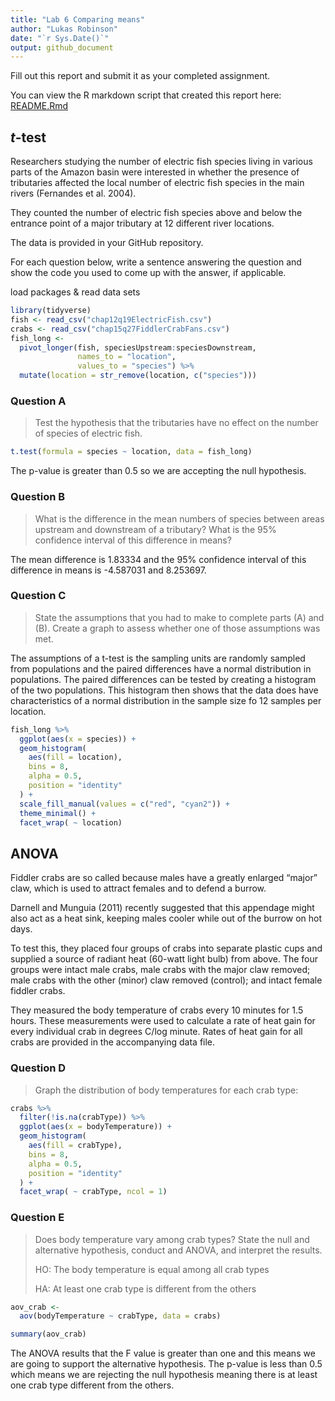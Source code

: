 ```yaml
---
title: "Lab 6 Comparing means"
author: "Lukas Robinson"
date: "`r Sys.Date()`"
output: github_document
---
```


Fill out this report and submit it as your completed assignment.

You can view the R markdown script that created this report here: [README.Rmd](README.Rmd)

## $t$-test

Researchers studying the number of electric fish species living in various parts of the Amazon basin were interested in whether the presence of tributaries affected the local number of electric fish species in the main rivers (Fernandes et al. 2004).

They counted the number of electric fish species above and below the entrance point of a major tributary at 12 different river locations.

The data is provided in your GitHub repository.

For each question below, write a sentence answering the question and show the code you used to come up with the answer, if applicable.

load packages & read data sets

```r
library(tidyverse)
fish <- read_csv("chap12q19ElectricFish.csv")
crabs <- read_csv("chap15q27FiddlerCrabFans.csv")
fish_long <- 
  pivot_longer(fish, speciesUpstream:speciesDownstream,
               names_to = "location",
               values_to = "species") %>% 
  mutate(location = str_remove(location, c("species")))
```

### Question A

> Test the hypothesis that the tributaries have no effect on the number of species of electric fish.

```r
t.test(formula = species ~ location, data = fish_long)
```

The p-value is greater than 0.5 so we are accepting the null hypothesis.

### Question B

> What is the difference in the mean numbers of species between areas upstream and downstream of a tributary? What is the 95% confidence interval of this difference in means?

The mean difference is 1.83334 and the 95% confidence interval of this difference in means is -4.587031 and 8.253697.

### Question C

> State the assumptions that you had to make to complete parts (A) and (B). Create a graph to assess whether one of those assumptions was met.

The assumptions of a t-test is the sampling units are randomly sampled from populations and the paired differences have a normal distribution in populations. The paired differences can be tested by creating a histogram of the two populations. This histogram then shows that the data does have characteristics of a normal distribution in the sample size fo 12 samples per location.

```r
fish_long %>% 
  ggplot(aes(x = species)) +
  geom_histogram(
    aes(fill = location),
    bins = 8,
    alpha = 0.5,
    position = "identity"
  ) +
  scale_fill_manual(values = c("red", "cyan2")) +
  theme_minimal() +
  facet_wrap( ~ location)
```

## ANOVA

Fiddler crabs are so called because males have a greatly enlarged "major" claw, which is used to attract females and to defend a burrow.

Darnell and Munguia (2011) recently suggested that this appendage might also act as a heat sink, keeping males cooler while out of the burrow on hot days.

To test this, they placed four groups of crabs into separate plastic cups and supplied a source of radiant heat (60-watt light bulb) from above. The four groups were intact male crabs, male crabs with the major claw removed; male crabs with the other (minor) claw removed (control); and intact female fiddler crabs.

They measured the body temperature of crabs every 10 minutes for 1.5 hours. These measurements were used to calculate a rate of heat gain for every individual crab in degrees C/log minute. Rates of heat gain for all crabs are provided in the accompanying data file.

### Question D

> Graph the distribution of body temperatures for each crab type:

```r
crabs %>% 
  filter(!is.na(crabType)) %>% 
  ggplot(aes(x = bodyTemperature)) +
  geom_histogram(
    aes(fill = crabType),
    bins = 8,
    alpha = 0.5,
    position = "identity"
  ) +
  facet_wrap( ~ crabType, ncol = 1)
```

### Question E

> Does body temperature vary among crab types? State the null and alternative hypothesis, conduct and ANOVA, and interpret the results.
>
> HO: The body temperature is equal among all crab types
>
> HA: At least one crab type is different from the others

```r
aov_crab <-
  aov(bodyTemperature ~ crabType, data = crabs)

summary(aov_crab)
```

The ANOVA results that the F value is greater than one and this means we are going to support the alternative hypothesis. The p-value is less than 0.5 which means we are rejecting the null hypothesis meaning there is at least one crab type different from the others.
